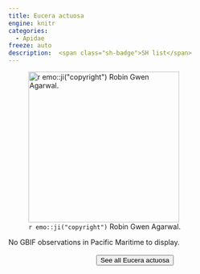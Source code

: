 ```yaml
---
title: Eucera actuosa
engine: knitr
categories:
  - Apidae
freeze: auto
description:  <span class="sh-badge">SH list</span>
---
```

![`r emo::ji("copyright")` Robin Gwen Agarwal.](https://inaturalist-open-data.s3.amazonaws.com/photos/14750939/medium.jpg){height=300}



No GBIF observations in Pacific Maritime to display.
<br><br>
<center>


<a href="https://inaturalist.ca/observations?place_id=any&quality_grade=research&subview=map&taxon_id=345432"><button type="button" class="btn btn-secondary">See all Eucera actuosa <i class="fa-solid fa-arrow-up-right-from-square"></i> </button></a>
</center>
